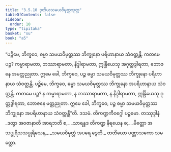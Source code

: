 ```yaml
---
title: "3.5.10 ဒုတိယသမယဝိမုတ္တသုတ္တ"
tableOfContents: false
sidebar:
  order: 10
type: "tipitaka"
basket: "su"
book: "a5"
---
```



<DynamicBreadcrumb />

<Division number="150" book="a5" e="ch" v="16" p="153">

<Paragraph number="867" book="a5">
“ပဉ္စိမေ, ဘိက္ခဝေ, ဓမ္မာ သမယဝိမုတ္တဿ ဘိက္ခုနော ပရိဟာနာယ သံဝတ္တန္တိ. ကတမေ ပဉ္စ? ကမ္မာရာမတာ, ဘဿာရာမတာ, နိဒ္ဒါရာမတာ, ဣန္ဒြိယေသု အဂုတ္တဒွါရတာ, ဘောဇနေ အမတ္တညုတာ. ဣမေ ခေါ, ဘိက္ခဝေ, ပဉ္စ ဓမ္မာ သမယဝိမုတ္တဿ ဘိက္ခုနော ပရိဟာနာယ သံဝတ္တန္တိ.
</Paragraph>

<Paragraph number="868" book="a5">
ပဉ္စိမေ, ဘိက္ခဝေ, ဓမ္မာ သမယဝိမုတ္တဿ ဘိက္ခုနော အပရိဟာနာယ သံဝတ္တန္တိ. ကတမေ ပဉ္စ? န ကမ္မာရာမတာ, န ဘဿာရာမတာ, န နိဒ္ဒါရာမတာ, ဣန္ဒြိယေသု ဂုတ္တဒွါရတာ, ဘောဇနေ မတ္တညုတာ. ဣမေ ခေါ, ဘိက္ခဝေ, ပဉ္စ ဓမ္မာ သမယဝိမုတ္တဿ ဘိက္ခုနော အပရိဟာနာယ သံဝတ္တန္တီ”တိ.

</Paragraph>
</Division>

<Paragraph number="869" type="center" book="a5">
ဒသမံ.



</Paragraph>

<Paragraph number="870" type="center" book="a5">
တိကဏ္ဍကီဝဂ္ဂေါ ပဉ္စမော.



</Paragraph>

<Paragraph number="871" type="center" book="a5">
တဿုဒ္ဒါနံ


</Paragraph>

<Paragraph number="872" type="verses" book="a5">
_ဒတွာ အဝဇာနာတိ အာရဘတိ စ,_  
_သာရန္ဒဒ တိကဏ္ဍ နိရယေန စ;_  
_မိတ္တော အသပ္ပုရိသသပ္ပုရိသေန,_  
_သမယဝိမုတ္တံ အပရေ ဒွေတိ._  


</Paragraph>

<Paragraph number="873" type="center" book="a5">
တတိယော ပဏ္ဏာသကော သမတ္တော.
</Paragraph>